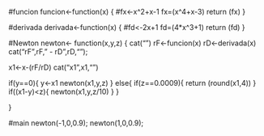 #funcion
funcion<-function(x)
{
  #fx<-x^2+x-1
  fx=(x^4+x-3)
  return (fx)
}

#derivada
derivada<-function(x)
{
  #fd<-2x+1
  fd=(4*x^3+1)
  return (fd)
}

#Newton
newton<- function(x,y,z)
{
  cat("\n")
  rF<-funcion(x)
  rD<-derivada(x)
  cat("rF ",rF," - rD",rD,"\n");
  
  x1<-x-(rF/rD)
  cat("x1 ",x1,"\n")

  if(y==0){
    y<-x1
    newton(x1,y,z)
  }
  else{
    if(z==0.0009){
      return (round(x1,4))
    }
    if((x1-y)<z){
      newton(x1,y,z/10)
    }
  }
  
}

#main
newton(-1,0,0.9);
newton(1,0,0.9);
